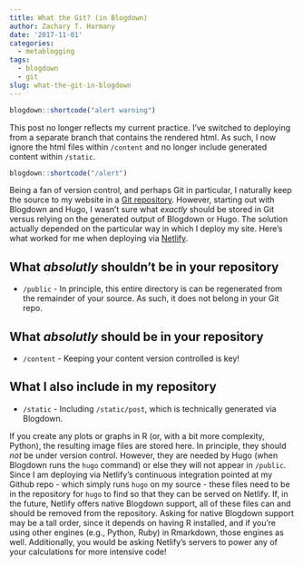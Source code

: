 ```yaml
---
title: What the Git? (in Blogdown)
author: Zachary T. Harmany
date: '2017-11-01'
categories:
  - metablogging
tags:
  - blogdown
  - git
slug: what-the-git-in-blogdown
---
```


```r
blogdown::shortcode("alert warning")
```
This post no longer reflects my current practice. I've switched to deploying from a separate branch that contains the rendered html. As such, I now ignore the html files within `/content` and no longer include generated content within `/static`.
```r
blogdown::shortcode("/alert")
```

Being a fan of version control, and perhaps Git in particular, I naturally keep the source to my website in a [Git repository](//github.com/zacbook/zacbook.net). However, starting out with Blogdown and Hugo, I wasn't sure what *exactly* should be stored in Git versus relying on the generated output of Blogdown or Hugo. The solution actually depended on the particular way in which I deploy my site. Here's what worked for me when deploying via [Netlify](//netlify.com/).

## What *absolutly* shouldn't be in your repository

- `/public` - In principle, this entire directory is can be regenerated from the remainder of your source. As such, it does not belong in your Git repo.

## What *absolutly* should be in your repository

- `/content` - Keeping your content version controlled is key!

## What I also include in my repository

- `/static` - Including `/static/post`, which is technically generated via Blogdown. 

If you create any plots or graphs in R (or, with a bit more complexity, Python), the resulting image files are stored here. In principle, they should *not* be under version control. However, they are needed by Hugo (when Blogdown runs the `hugo` command) or else they will not appear in `/public`. Since I am deploying via Netlify's continuous integration pointed at my Github repo - which simply runs `hugo` on my source - these files need to be in the repository for `hugo` to find so that they can be served on Netlify. If, in the future, Netlify offers native Blogdown support, all of these files can and should be removed from the repository. Asking for native Blogdown support may be a tall order, since it depends on having R installed, and if you're using other engines (e.g., Python, Ruby) in Rmarkdown, those engines as well. Additionally, you would be asking Netlify's servers to power any of your calculations for more intensive code!
